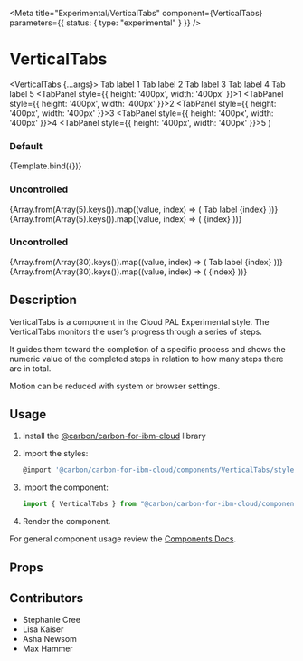 
<Meta
  title="Experimental/VerticalTabs"
  component={VerticalTabs}
  parameters={{ status: { type: "experimental" } }}
/>

# VerticalTabs

  <VerticalTabs {...args}>
    <VerticalTabList contained aria-label="vertical-tab-list">
      <VerticalTab secondaryLabel="Label">Tab label 1</VerticalTab>
      <VerticalTab secondaryLabel="Label">Tab label 2</VerticalTab>
      <VerticalTab secondaryLabel="Label">Tab label 3</VerticalTab>
      <VerticalTab secondaryLabel="Label">Tab label 4</VerticalTab>
      <VerticalTab secondaryLabel="Label">Tab label 5</VerticalTab>
    </VerticalTabList>
    <TabPanels className='test-panels'>
      <TabPanel style={{ height: '400px', width: '400px' }}>1</TabPanel>
      <TabPanel style={{ height: '400px', width: '400px' }}>2</TabPanel>
      <TabPanel style={{ height: '400px', width: '400px' }}>3</TabPanel>
      <TabPanel style={{ height: '400px', width: '400px' }}>4</TabPanel>
      <TabPanel style={{ height: '400px', width: '400px' }}>5</TabPanel>
    </TabPanels>
  </VerticalTabs>
)

### Default

<Canvas>
  <Story
    name="Default"
  >
    {Template.bind({})}
  </Story>
</Canvas>

### Uncontrolled

<Canvas>
  <Story
    name="Controlled"
  >
    <div style={{maxHeight:'400px', display: 'flex'}}>
      <VerticalTabs >
        <VerticalTabList fullHeight aria-label="test">
          {Array.from(Array(5).keys()).map((value, index) => (
            <VerticalTab secondaryLabel="foo" index={index}>Tab label {index}</VerticalTab>
          ))}
        </VerticalTabList>
        <TabPanels className='test-panels'>
          {Array.from(Array(5).keys()).map((value, index) => (
            <TabPanel index={index} style={{ height: '400px', width: '400px' }}>{index}</TabPanel>
          ))}
        </TabPanels>
      </VerticalTabs>
  </div>
  </Story>
</Canvas>

### Uncontrolled

<Canvas>
  <Story
    name="Uncontrolled"
  >
    <div style={{maxHeight:'400px', display: 'flex'}}>
      <VerticalTabs >
        <VerticalTabList withSearch withAdd  aria-label="test">
          {Array.from(Array(30).keys()).map((value, index) => (
            <VerticalTab secondaryLabel="foo" index={index}>Tab label {index}</VerticalTab>
          ))}
        </VerticalTabList>
        <TabPanels className='test-panels'>
          {Array.from(Array(30).keys()).map((value, index) => (
            <TabPanel index={index} style={{ height: '400px', width: '400px' }}>{index}</TabPanel>
          ))}
        </TabPanels>
      </VerticalTabs>
  </div>
  </Story>
</Canvas>

## Description

VerticalTabs is a component in the Cloud PAL Experimental style. The VerticalTabs monitors the user’s progress through a series of steps. 

It guides them toward the completion of a specific process and shows the numeric value of the completed steps in relation to how many steps there are in total.

Motion can be reduced with system or browser settings.

## Usage

1.  Install the [@carbon/carbon-for-ibm-cloud](https://pages.github.ibm.com/cdai-design/cloud-pal/cloudpal-guidance/cloudpal-v2/migration-guides/#installing-and-using-the-new-packages) library
2.  Import the styles:

    ```js
    @import '@carbon/carbon-for-ibm-cloud/components/VerticalTabs/styles';
    ```

3.  Import the component:

    ```js
    import { VerticalTabs } from "@carbon/carbon-for-ibm-cloud/components";
    ```

4.  Render the component.

For general component usage review the [Components Docs](https://pages.github.ibm.com/ibmcloud/pal/development-guidelines/components/overview).

## Props

<ArgsTable of={VerticalTabs} />

## Contributors

- Stephanie Cree
- Lisa Kaiser
- Asha Newsom
- Max Hammer